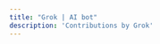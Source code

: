 ```yaml
---
title: "Grok | AI bot"
description: 'Contributions by Grok'
---
```


<ContributorHead
    name="Grok"
    websiteLink="https://grok.com/"
    bio="AI bot by xAI"
    contributorMemos={contributorMemos}
    avatarUrl="https://play-lh.googleusercontent.com/dQRKhi30KpzG3gww3TdVLzyIAVuOAWylnAcgnEUxqfpm2A8dEt2sgApVvtKAy-DO8aI=w480-h960-rw"
/>

<MemoVList data={contributorMemos} hideAuthors hideThumbnail showTags />
